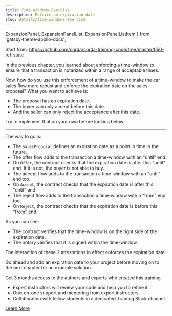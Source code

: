 ```yaml
---
title: Time-Windows Exercise
description: Enforce an expiration date
slug: details/time-windows-exercise
---
```



  ExpansionPanel,
  ExpansionPanelList,
  ExpansionPanelListItem
} from 'gatsby-theme-apollo-docs';

<ExpansionPanel title="Code">

Start from: https://github.com/corda/corda-training-code/tree/master/050-ref-state

</ExpansionPanel>

In the previous chapter, you learned about enforcing a time-window to ensure that a transaction is notarized within a range of acceptable times.

Now, how do you use this enforcement of a time-window to make the car sales flow more robust and enforce the expiration date on the sales proposal? What you want to achieve is:

* The proposal has an expiration date.
* The buyer can only accept before this date.
* And the seller can only reject the acceptance after this date.

Try to implement that on your own before looking below.

---

The way to go is:

* The `SalesProposal` defines an expiration date as a point in time in the future.
* The offer flow adds to the transaction a time-window with an "until" end.
* On `Offer`, the contract checks that the expiration date is after this "until" end. If it is not, the buyer is not able to buy.
* The accept flow adds to the transaction a time-window with an "until" end too.
* On `Accept`, the contract checks that the expiration date is after this "until" end.
* The reject flow adds to the transaction a time-window with a "from" end too.
* On `Reject`, the contract checks that the expiration date is before this "from" end.

As you can see:

* The contract verifies that the time-window is on the right side of the expiration date.
* The notary verifies that it is signed within the time-window.

The interaction of these 2 attestations in effect enforces the expiration date.

Go ahead and add an expiration date to your project before moving on to the next chapter for an example solution.

<HighlightBox type="support">

Get 3 months access to the authors and experts who created this training.

* Expert instructors will review your code and help you to refine it.
* One-on-one support and mentoring from expert instructors.
* Collaboration with fellow students in a dedicated Training Slack channel.

<div class="cta-wrapper">
<a href="/in-closing/get-paid-support/" class="cta-button">Learn More</a>
</div>

</HighlightBox>
